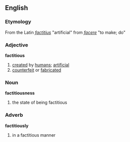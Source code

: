 ==English==
=== Etymology ===
From the Latin ''[[factitius]]'' "artificial" from ''[[facere]]'' "to make; do"

=== Adjective ===
'''factitious'''
# [[create]]d by [[human]]s; [[artificial]]
# [[counterfeit]] or [[fabricated]]

=== Noun ===
'''factitiousness'''
# the state of being factitious

=== Adverb ===
'''factitiously'''
# in a factitious manner